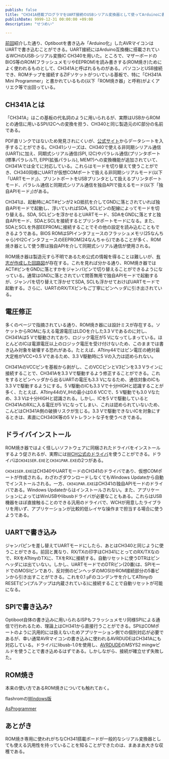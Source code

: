 ```yaml
---
publish: false
title: "CH341A搭載プログラマをUART接続のUSBシリアル変換器として使ってArduinoに書き込んでみた"
publishDate: 9999-12-31 00:00:00 +09:00
description: "せつめい"

---
```


[前回](/blog/20250002-attiny-platformio/)紹介した通り、Optibootを書き込み「Arduino化」したAVRマイコンはUARTで書き込むことができる。UART接続にはArduino互換機に搭載されているWCHのUSB‐シリアル変換IC CH340を用いた。ところで、マザーボードのBIOS等のROM(フラッシュメモリやEEPROM)を読み書きする(ROM焼き)ためによく使われるものとして、CH341Aと呼ばれるものがある。パソコンとUSB接続でき、ROMチップを接続するZIFソケットがついている基板で、特に「CH341A Mini Programmer」と書かれているもの(以下「ROM焼き器」と呼称)がよくアリエク等で出回っている。

## CH341Aとは

「CH341A」はこの基板の代名詞のように用いられるが、実際はUSBからROMとの通信に用いるSPI/I2Cへの変換を担う、CH340と同じ製造元のIC部分の名前である。

PDF直リンクではないため発見されにくいが、[公式サイト](https://www.wch-ic.com/downloads/CH341DS1_PDF.html)からデータシートを入手することができる。CH341シリーズは、CH340で使える非同期シリアル通信(UART)に加え、同期式シリアル通信(SPI, I2C)やパラレル通信(プリンタポート(標準パラレル?), EPP(拡張パラレル), MEM?)への変換機能が追加されていて、CH341Aでは全てに対応している。これらはモードを切り替えて使うことができ、CH340同様にUARTが仮想COMポートで扱える非同期シリアルモード(以下「UARTモード」)、プリントポートをUSBプリンタとして扱えるプリンタポートモード、パラレル通信と同期式シリアル通信を独自APIで扱えるモード(以下「独自APIモード」)がある。

CH341は、起動時にACT#ピンが2 kΩ抵抗を介してGNDに落とされていれば独自APIモードで起動し、浮いていればSDA, SCLピンの配線によってモードを切り替える。SDA, SCLピンを浮かせるとUARTモード、SDAをGNDに落とすと独自APIモード、SDAとSCLを接続するとプリンタポートモードになる。また、SDAとSCLを外部EEPROMに接続することでその他の設定を読み込むこともできるようである。BIOS ROMはSPIインタフェースのフラッシュメモリ(25なんちゃら)やI2CインタフェースのEEPROM(24なんちゃら)であることが多く、ROM焼き器として使う際は独自APIを介して同期式シリアル通信が使用される。

ROM焼き器は製造元すら不明であるため公式の情報を得ることは難しいが、[有志が作成した回路図](https://www.onetransistor.eu/2017/08/ch341a-mini-programmer-schematic.html)が存在する。これを見れば分かる通り、ROM焼き器ではACT#ピンをGNDに落とすかをジャンパピンで切り替えることができるようになっている。通常はGNDに落とされていて問答無用で独自APIモードで起動するが、ジャンパを切り替えて浮かせてSDA, SCLも浮かせておけばUARTモードで起動する。さらに、UARTのRX/TXピンもご丁寧にピンヘッダに引き出されている。

## 電圧修正

多くのページで指摘されている通り、ROM焼き器には設計ミスが存在する。ソケットからROMに与える電源電圧はLDOを介した3.3 Vであるのに対し、CH341Aは5 Vで駆動されており、ロジック電圧が5 Vになってしまっている。ほとんどのICは電源電圧以上のロジック電圧を受け付けないため、このままでは書き込み対象を破壊する恐れがある。たとえば、ATtiny44ではピン電圧の絶対最大定格がVCC+0.5 Vであるため、3.3 V駆動時に5 Vの入力は認められない。

CH341AのVCCピンを基板から剥がし、このVCCピンとV3ピンを3.3 Vラインに接続することで、CH341Aを3.3 Vで駆動するよう修正することができる。これをするとピンヘッダから出るUARTの電圧も3.3 Vになるため、通信対象のICも3.3 Vで駆動するようにする。5 V駆動のICも3.3 Vで十分HIGHと認識することが多く、たとえば、ATtiny44のV_IHの最小は0.6 VCCで、5 V駆動でも3.0 Vなため、3.3 Vは十分HIGHと認識される。しかし、ICを5 Vで駆動しているとCH341AのRXに入る電圧が5 Vになってしまい、これは認められていないため、こんどはCH341A側の破損リスクが生じる。3.3 Vで駆動できないICを対象にするときは、素直にCH340K等の5 Vトレラントな子を使うべきである。

## ドライバインストール

ROM焼き器ではよく怪しいソフトウェアに同梱されたドライバをインストールするよう促されるが、実際には[WCH公式のドライバ](https://www.wch-ic.com/search?t=all&k=CH341)を使うことができる。ドライバは`CH341SER.EXE`と`CH341PAR.EXE`の2つがある。

`CH341SER.EXE`はCH340やUARTモードのCH341のドライバであり、仮想COMポートが作成される。わざわざダウンロードしなくてもWindows Updateから自動でインストールされる。一方、`CH341PAR.EXE`はCH341の独自APIモードのドライバである。Windows Updateからはインストールされない。また、アプリケーションによってはWinUSBやlibusbドライバが必要なこともある。これらはUSB機器をほぼ直接触ることのできる汎用のドライバで、WCHが用意したライブラリを用いず、アプリケーションが比較的低レイヤな操作まで担当する場合に使うようである。

## UARTで書き込み

ジャンパピンを差し替えてUARTモードにしたら、あとはCH340と同じように使うことができる。前回と異なり、RX/TXの印字はCH341にとってのRX/TXなので、RXをATtinyのTXに、TXをRXに接続する。自動リセットに使うDTRはピンヘッダには出ていない。しかし、UARTモードでのDTRピン(20番)は、SPIモードでのMOSIピンであり、反対側のピンヘッダのMOSIかROM接続部分の5番ピンから引き出すことができる。これを0.1 μFのコンデンサを介してATtinyのRESETピン(プルアップは内蔵されている)に接続することで自動リセットが可能になる。

## SPIで書き込み?

Optiboot自体の書き込みに用いられるISPもフラッシュメモリ同様SPIによる通信で行われるため、理論上はCH341から直接行うことができる。SPIはCOMポートのように汎用的には扱えないためアプリケーション側での個別対応が必要であるが、幸い通常AVRマイコンの書き込みに使われるAVRDUDEはCH341Aにも対応している。ドライバにlibusb-1.0を使用し、[AVRDUDE](https://github.com/avrdudes/avrdude/releases)のMSYS2 mingwビルドを使うことで書き込めるはずである。しかしながら、接続が確立せず失敗した。

## ROM焼き

本来の使い方であるROM焼きについても触れておく。

flashromの[Windows版](https://github.com/therealdreg/flashrom_build_windows_x64) 

[AsProgrammer](https://github.com/nofeletru/UsbAsp-flash)

## あとがき

ROM焼き専用に使われがちなCH341搭載ボードが一般的なシリアル変換器としても使える汎用性を持っていることを知ることができたのは、まあまあ大きな収穫である。